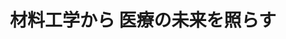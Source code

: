 ﻿---
title: "材料工学から 医療の未来を照らす"
category: "物質理工学院"
vol: 80
interviewee: "田中・生駒"
url: "http://www.bio.ceram.titech.ac.jp/"
tags: ["工学","材料","システム","医療","イオン"]
pdf: "80-3-tanaka-ikoma.pdf"
career: ""
preface: "現在私たちがさまざまな治療を受けることができるのは、医学の発展だけでなく医療材料の発達と充実 によるところが大きい。本稿では医療材料に関する田中・生駒研究室の研究の中でも、コラーゲンを用い た医療材料の開発を主軸に、ビスフォスフォネートのドラッグデリバリーシステムやイオントフォレシス という投薬法に関する研究も併せて紹介する。"
---
